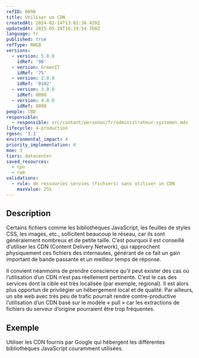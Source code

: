 ```yaml
---
refID: 0098
title: Utiliser un CDN
createdAt: 2024-02-14T13:02:36.420Z
updatedAt: 2025-05-28T16:19:54.768Z
language: fr
published: true
refType: RWEB
versions:
  - version: 5.0.0
    idRef: '98'
  - version: GreenIT
    idRef: '75'
  - version: 2.0.0
    idRef: '0102'
  - version: 3.0.0
    idRef: 0098
  - version: 4.0.0
    idRef: 0098
people: TBD
responsible:
  - responsible: src/content/personas/fr/administrateur-systemes.mdx
lifecycle: 4-production
rgesn: '3.1'
environmental_impact: 4
priority_implementation: 4
moe: 3
tiers: datacenter
saved_resources:
  - cpu
  - ram
validations:
  - rule: de ressources servies (fichiers) sans utiliser un CDN
    maxValue: 25%
---
```


## Description

Certains fichiers comme les bibliothèques JavaScript, les feuilles de styles CSS, les images, etc., sollicitent beaucoup le réseau, car ils sont généralement nombreux et de petite taille. C’est pourquoi il est conseillé d’utiliser les CDN (Content Delivery Network), qui rapprochent physiquement ces fichiers des internautes, générant de ce fait un gain important de bande passante et un meilleur temps de réponse.

Il convient néanmoins de prendre conscience qu’il peut exister des cas où l’utilisation d’un CDN n’est pas réellement pertinente. C’est le cas des services dont la cible est très localisée (par exemple, régional). Il est alors plus opportun de privilégier un hébergement local et de qualité. Par ailleurs, un site web avec très peu de trafic pourrait rendre contre-productive l’utilisation d’un CDN basé sur le modèle « pull » car les extractions de fichiers du serveur d’origine pourraient être trop fréquentes.

## Exemple

Utiliser les CDN fournis par Google qui hébergent les différentes bibliothèques JavaScript couramment utilisées.
